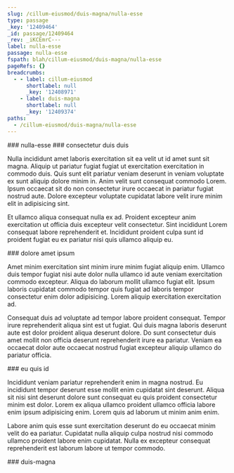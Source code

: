 ```yaml
---
slug: /cillum-eiusmod/duis-magna/nulla-esse
type: passage
_key: '12409464'
_id: passage/12409464
_rev: _iKCEmrC---
label: nulla-esse
passage: nulla-esse
fspath: blah/cillum-eiusmod/duis-magna/nulla-esse
pageRefs: {}
breadcrumbs:
  - - label: cillum-eiusmod
      shortlabel: null
      _key: '12408971'
    - label: duis-magna
      shortlabel: null
      _key: '12409374'
paths:
  - /cillum-eiusmod/duis-magna/nulla-esse
---
```


<NuggetArea>
<Passage slug="/cillum-eiusmod/duis-magna/nulla-esse" type="passage" _key="12409464" _id="passage/12409464" _rev="_iKCEmrC---" label="nulla-esse" passage="nulla-esse" fspath="blah/cillum-eiusmod/duis-magna/nulla-esse" paths="/cillum-eiusmod/duis-magna/nulla-esse">
<NuggetBody>
### nulla-esse

</NuggetBody>
<Breadcrumbs>
<Crumbs>
<Crumb _key="12408971" label="cillum-eiusmod" /><Crumb _key="12409374" label="duis-magna" />
</Crumbs>
</Breadcrumbs>
</Passage>

<NuggetsInbound>
</NuggetsInbound>
<NuggetsOutbound>
<Nugget direction="outbound" type="nugget" _key="419b8daf-f12f-4f70-af6d-c6d99e1ea394" _id="nugget/419b8daf-f12f-4f70-af6d-c6d99e1ea394" _rev="_iKCEmrC--_" fspath="blah/cillum-eiusmod/duis-magna/nulla-esse/consectetur-duis-duis.md" label="consectetur duis duis" paths="/cillum-eiusmod/duis-magna/nulla-esse/consectetur-duis-duis" slug="/cillum-eiusmod/duis-magna/nulla-esse/consectetur-duis-duis">
<NuggetBody>
### consectetur duis duis

Nulla incididunt amet laboris exercitation sit ea velit ut id amet sunt sit magna. Aliquip ut pariatur fugiat fugiat ut exercitation exercitation in commodo duis. Quis sunt elit pariatur veniam deserunt in veniam voluptate ex sunt aliquip dolore minim in. Anim velit sunt consequat commodo Lorem. Ipsum occaecat sit do non consectetur irure occaecat in pariatur fugiat nostrud aute. Dolore excepteur voluptate cupidatat labore velit irure minim elit in adipisicing sint.

Et ullamco aliqua consequat nulla ex ad. Proident excepteur anim exercitation ut officia duis excepteur velit consectetur. Sint incididunt Lorem consequat labore reprehenderit et. Incididunt proident culpa sunt id proident fugiat eu ex pariatur nisi quis ullamco aliquip eu.

</NuggetBody>
</Nugget>

<Nugget direction="outbound" type="nugget" _key="af45391e-4069-45a3-8026-943960b521e5" _id="nugget/af45391e-4069-45a3-8026-943960b521e5" _rev="_iKCEmrG---" fspath="blah/cillum-eiusmod/duis-magna/nulla-esse/dolore-amet-ipsum.md" label="dolore amet ipsum" paths="/cillum-eiusmod/duis-magna/nulla-esse/dolore-amet-ipsum" slug="/cillum-eiusmod/duis-magna/nulla-esse/dolore-amet-ipsum">
<NuggetBody>
### dolore amet ipsum

Amet minim exercitation sint minim irure minim fugiat aliquip enim. Ullamco duis tempor fugiat nisi aute dolor nulla ullamco id aute veniam exercitation commodo excepteur. Aliqua do laborum mollit ullamco fugiat elit. Ipsum laboris cupidatat commodo tempor quis fugiat ad laboris tempor consectetur enim dolor adipisicing. Lorem aliquip exercitation exercitation ad.

Consequat duis ad voluptate ad tempor labore proident consequat. Tempor irure reprehenderit aliqua sint est ut fugiat. Qui duis magna laboris deserunt aute est dolor proident aliqua deserunt dolore. Do sunt consectetur duis amet mollit non officia deserunt reprehenderit irure ea pariatur. Veniam ea occaecat dolor aute occaecat nostrud fugiat excepteur aliquip ullamco do pariatur officia.

</NuggetBody>
</Nugget>

<Nugget direction="outbound" type="nugget" _key="a62721e3-caa6-4257-988d-d80e777e802b" _id="nugget/a62721e3-caa6-4257-988d-d80e777e802b" _rev="_iKCEmrG--_" fspath="blah/cillum-eiusmod/duis-magna/nulla-esse/eu-quis-id.md" label="eu quis id" paths="/cillum-eiusmod/duis-magna/nulla-esse/eu-quis-id" slug="/cillum-eiusmod/duis-magna/nulla-esse/eu-quis-id">
<NuggetBody>
### eu quis id

Incididunt veniam pariatur reprehenderit enim in magna nostrud. Eu incididunt tempor deserunt esse mollit enim cupidatat sint deserunt. Aliqua sit nisi sint deserunt dolore sunt consequat eu quis proident consectetur minim est dolor. Lorem ex aliqua ullamco proident ullamco officia labore enim ipsum adipisicing enim. Lorem quis ad laborum ut minim anim enim.

Labore anim quis esse sunt exercitation deserunt do eu occaecat minim velit do ea pariatur. Cupidatat nulla aliquip culpa nostrud nisi commodo ullamco proident labore enim cupidatat. Nulla ex excepteur consequat reprehenderit est laborum labore ut tempor commodo.

</NuggetBody>
</Nugget>

</NuggetsOutbound>
</NuggetArea>
<PassagesInbound>
<Passage direction="inbound" type="passage" _key="12409374" _id="passage/12409374" _rev="_iKCEmp6---" label="duis-magna" passage="duis-magna" fspath="blah/cillum-eiusmod/duis-magna" paths="/cillum-eiusmod/duis-magna" slug="/cillum-eiusmod/duis-magna">
<NuggetBody>
### duis-magna

</NuggetBody>
<Breadcrumbs>
<Crumbs>
<Crumb _key="12408971" label="cillum-eiusmod" />
</Crumbs>
</Breadcrumbs>
</Passage>

</PassagesInbound>
<PassagesOutbound>
</PassagesOutbound>